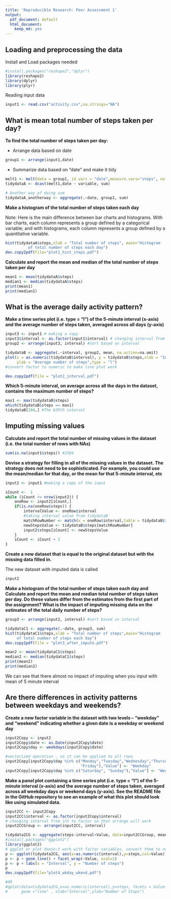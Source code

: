 ```yaml
---
title: 'Reproducible Research: Peer Assessment 1'
output:
  pdf_document: default
  html_document:
    keep_md: yes
---
```



## Loading and preprocessing the data

Install and Load packages needed
```r
#install.packages("reshape2","dplyr")
library(reshape2)
library(dplyr)
library(plyr)
```

Reading input data
```r
input1 <- read.csv("activity.csv",na.strings="NA")

```
## What is mean total number of steps taken per day?
**To find the total number of steps taken per day:**

* Arrange data based on date
```r
group1 <- arrange(input1,date)
```
* Summarize data based on "date" and make it tidy
```r
melt1 <- melt(data = group1, id.vars = "date",measure.vars="steps", na.rm = T)
tidydataA <- dcast(melt1,date ~ variable, sum)

# Another way of doing sum
tidydataA_anotherway <- aggregate(.~date, group1, sum)
```
**Make a histogram of the total number of steps taken each day**

Note: Here is the main difference between bar charts and histograms. With bar charts, each column represents a group defined by a categorical variable; and with histograms, each column represents a group defined by a quantitative variable.
```r
hist(tidydataA$steps,xlab = "Total number of steps", main="Histogram 
          of total number of steps each day")
dev.copy2pdf(file="plot1_hist_steps.pdf")

```
**Calculate and report the mean and median of the total number of steps taken per day**

```r
mean1 <- mean(tidydataA$steps)
median1 <- median(tidydataA$steps)
print(mean1)
print(median1)
```
## What is the average daily activity pattern?
**Make a time series plot (i.e. type = "l") of the 5-minute interval (x-axis) and the average number of steps taken, averaged across all days (y-axis)**

```r
input3 <- input1 # making a copy
input3$interval <- as.factor(input1$interval) # changing interval from int to factor
group2 <- arrange(input3, interval) #sort based on interval

tidydataB <- aggregate(.~interval, group2, mean, na.action=na.omit)
plot(x = as.numeric(tidydataB$interval), y = tidydataB$steps,xlab = "Interval",
     ylab = "Average number of steps",type = "l")
#convert factor to numeric to make line plot work
```
```r
dev.copy2pdf(file = "plot2_interval.pdf")
```
**Which 5-minute interval, on average across all the days in the dataset, contains the maximum number of steps?**

```r
max1 <- max(tidydataB$steps)
which(tidydataB$steps == max1)
tidydataB[104,] #The 835th interval
```
## Imputing missing values

**Calculate and report the total number of missing values in the dataset (i.e. the total number of rows with NAs)**

```r
sum(is.na(input1$steps)) #2304
```

**Devise a strategy for filling in all of the missing values in the dataset. The strategy does not need to be sophisticated. For example, you could use the mean/median for that day, or the mean for that 5-minute interval, etc**

```r
input2 <- input1 #making a copy of the input

iCount <-  1
while (iCount <= nrow(input2)) {
    oneRow <- input2[iCount,]
    if(is.na(oneRow$steps)) {
        intervalValue <- oneRow$interval
        #taking interval value from tidydataB
        matchRowNumber <- match(x = oneRow$interval,table = tidydataB$interval)  
        newStepsValue <- tidydataB$steps[matchRowNumber] 
        input2$steps[iCount] <- newStepsValue
    }
    iCount <- iCount + 1
}
```
**Create a new dataset that is equal to the original dataset but with the missing data filled in.**

The new dataset with imputed data is called 
```r
input2 
```

**Make a histogram of the total number of steps taken each day and Calculate and report the mean and median total number of steps taken per day. Do these values differ from the estimates from the first part of the assignment? What is the impact of imputing missing data on the estimates of the total daily number of steps?**

```r
group3 <- arrange(input2, interval) #sort based in interval

tidydataC1 <- aggregate(.~date, group3, sum)
hist(tidydataC1$steps,xlab = "Total number of steps",main="Histogram 
     of total number of steps each day")
dev.copy2pdf(file = "plot3_after_impute.pdf")

mean2 <- mean(tidydataC1$steps)
median2 <- median(tidydataC1$steps)
print(mean2)
print(median2)
```
We can see that there almost no impact of imputing when you input with mean of 5 minute interval

## Are there differences in activity patterns between weekdays and weekends?

**Create a new factor variable in the dataset with two levels – “weekday” and “weekend” indicating whether a given date is a weekday or weekend day**

```r
input2Copy <- input2
input2Copy$date <- as.Date(input2Copy$date)
input2Copy$day <- weekdays(input2Copy$date)

#vectorized operation , so it can be applied to all rows    
input2Copy[input2Copy$day %in% c("Monday","Tuesday","Wednesday","Thursday", 
                                 "Friday"),"Value"] <- "Weekday"
input2Copy[input2Copy$day %in% c("Saturday", "Sunday"),"Value"] <- "Weekend"

```

**Make a panel plot containing a time series plot (i.e. type = "l") of the 5-minute interval (x-axis) and the average number of steps taken, averaged across all weekday days or weekend days (y-axis). See the README file in the GitHub repository to see an example of what this plot should look like using simulated data.**

```r
input2CC <- input2Copy
input2CC$interval <- as.factor(input2Copy$interval) 
# changing interval from int to factor so that arrange will work
input2CCGroup <- arrange(input2CC, interval)

tidydata2CG <- aggregate(steps~interval+Value, data=input2CCGroup, mean, na.action=na.omit)
#install.packages("ggplot2")
library(ggplot2)
# ggplot or plot doesn;t work with factor variables, convert them to numeric
p <- ggplot(tidydata2CG, aes(x=as.numeric(interval),y=steps,col=Value))
p <- p + geom_line() + facet_wrap(~Value, ncol=1)
p <- p + labs(x = "Interval", y = "Number of steps")
p
dev.copy2pdf(file="plot4_wkday_wkend.pdf")

#OR
#qplot(data=tidydata2CG,x=as.numeric(interval),y=steps, facets = Value~.,
#      geom ="line" , xlab="Interval",ylab="Number of Steps")

```


